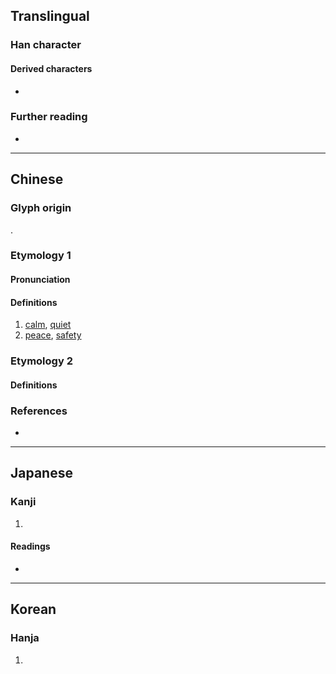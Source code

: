 {{character info}}
==Translingual==

===Han character===
{{Han char|rn=40|rad=宀|as=05|sn=8|four=|canj=JNI|ids=⿱宀弘}}

====Derived characters====
* {{l|mul|[[𫒮]]}}

===Further reading===
* {{Han ref|kx=0283.120|dkj=07104|dj=0557.030|hdz=20923.050|uh=5B96|ud=23446}}

----

==Chinese==
{{zh-forms}}

===Glyph origin===
{{Han etym}}
{{Han compound|宀|弘|c1=s|c2=p|ls=psc}}.

===Etymology 1===

====Pronunciation====
{{zh-pron
|m=hóng
|c=wang4
|mc=y
|oc=y
|cat=a,n
}}

====Definitions====
{{head|zh|Han character}}

# [[calm]], [[quiet]]
# [[peace]], [[safety]]

===Etymology 2===

====Definitions====
{{zh-see|宏|a}}

===References===
* {{R:yue:Hanzi}}

----

==Japanese==

===Kanji===
{{ja-kanji|grade=|rs=宀05}}

# {{rfdef|ja|sort=宀05}}

====Readings====
* {{ja-readings|on=こう|kun=やすらか}}

----

==Korean==

===Hanja===
{{ko-hanja|hangeul=횡}}

# {{rfdef|ko|sort=宀05}}